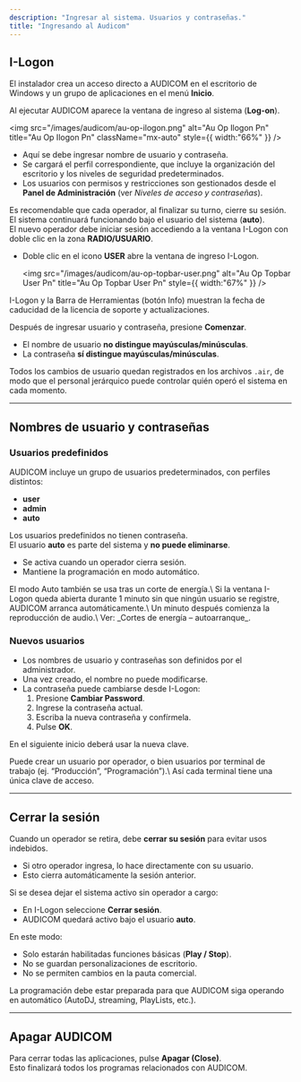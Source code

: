 ```yaml
---
description: "Ingresar al sistema. Usuarios y contraseñas."
title: "Ingresando al Audicom"
---
```


## I-Logon

El instalador crea un acceso directo a AUDICOM en el escritorio de Windows y un grupo de aplicaciones en el menú **Inicio**.

Al ejecutar AUDICOM aparece la ventana de ingreso al sistema (**Log-on**).

<img
  src="/images/audicom/au-op-ilogon.png"
  alt="Au Op Ilogon Pn"
  title="Au Op Ilogon Pn"
  className="mx-auto"
  style={{ width:"66%" }}
/>

- Aquí se debe ingresar nombre de usuario y contraseña.
- Se cargará el perfil correspondiente, que incluye la organización del escritorio y los niveles de seguridad predeterminados.
- Los usuarios con permisos y restricciones son gestionados desde el **Panel de Administración** (ver _Niveles de acceso y contraseñas_).

Es recomendable que cada operador, al finalizar su turno, cierre su sesión.\
El sistema continuará funcionando bajo el usuario del sistema (**auto**).\
El nuevo operador debe iniciar sesión accediendo a la ventana I-Logon con doble clic en la zona **RADIO/USUARIO**.

- Doble clic en el icono **USER** abre la ventana de ingreso I-Logon.

  <img
    src="/images/audicom/au-op-topbar-user.png"
    alt="Au Op Topbar User Pn"
    title="Au Op Topbar User Pn"
    style={{ width:"67%" }}
  />

<Note>
  I-Logon y la Barra de Herramientas (botón Info) muestran la fecha de caducidad de la licencia de soporte y actualizaciones.
</Note>

Después de ingresar usuario y contraseña, presione **Comenzar**.

- El nombre de usuario **no distingue mayúsculas/minúsculas**.
- La contraseña **sí distingue mayúsculas/minúsculas**.

Todos los cambios de usuario quedan registrados en los archivos `.air`, de modo que el personal jerárquico puede controlar quién operó el sistema en cada momento.

---

## Nombres de usuario y contraseñas

### Usuarios predefinidos

AUDICOM incluye un grupo de usuarios predeterminados, con perfiles distintos:

- **user**
- **admin**
- **auto**

Los usuarios predefinidos no tienen contraseña.\
El usuario **auto** es parte del sistema y **no puede eliminarse**.

- Se activa cuando un operador cierra sesión.
- Mantiene la programación en modo automático.

<Note>
  El modo Auto también se usa tras un corte de energía.\
  Si la ventana I-Logon queda abierta durante 1 minuto sin que ningún usuario se registre, AUDICOM arranca automáticamente.\
  Un minuto después comienza la reproducción de audio.\
  Ver: _Cortes de energía – autoarranque_.
</Note>

### Nuevos usuarios

- Los nombres de usuario y contraseñas son definidos por el administrador.
- Una vez creado, el nombre no puede modificarse.
- La contraseña puede cambiarse desde I-Logon:
  1. Presione **Cambiar Password**.
  2. Ingrese la contraseña actual.
  3. Escriba la nueva contraseña y confírmela.
  4. Pulse **OK**.

En el siguiente inicio deberá usar la nueva clave.

<Tip>
  Puede crear un usuario por operador, o bien usuarios por terminal de trabajo (ej. “Producción”, “Programación”).\
  Así cada terminal tiene una única clave de acceso.
</Tip>

---

## Cerrar la sesión

Cuando un operador se retira, debe **cerrar su sesión** para evitar usos indebidos.

- Si otro operador ingresa, lo hace directamente con su usuario.
- Esto cierra automáticamente la sesión anterior.

Si se desea dejar el sistema activo sin operador a cargo:

- En I-Logon seleccione **Cerrar sesión**.
- AUDICOM quedará activo bajo el usuario **auto**.

En este modo:

- Solo estarán habilitadas funciones básicas (**Play / Stop**).
- No se guardan personalizaciones de escritorio.
- No se permiten cambios en la pauta comercial.

<Warning>
  La programación debe estar preparada para que AUDICOM siga operando en automático (AutoDJ, streaming, PlayLists, etc.).
</Warning>

---

## Apagar AUDICOM

Para cerrar todas las aplicaciones, pulse **Apagar (Close)**.\
Esto finalizará todos los programas relacionados con AUDICOM.